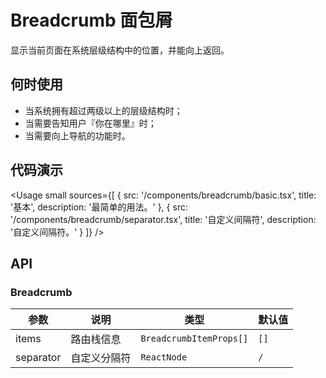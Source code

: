 
# Breadcrumb 面包屑

显示当前页面在系统层级结构中的位置，并能向上返回。

## 何时使用

- 当系统拥有超过两级以上的层级结构时；
- 当需要告知用户『你在哪里』时；
- 当需要向上导航的功能时。

## 代码演示

<Usage
  small
  sources={[
    {
      src: '/components/breadcrumb/basic.tsx',
      title: '基本',
      description: '最简单的用法。'
    },
    {
      src: '/components/breadcrumb/separator.tsx',
      title: '自定义间隔符',
      description: '自定义间隔符。'
    }
  ]}
/>

## API

### Breadcrumb

| 参数      | 说明         | 类型                    | 默认值 |
| --------- | ------------ | ----------------------- | ------ |
| items     | 路由栈信息   | `BreadcrumbItemProps[]` | `[]`   |
| separator | 自定义分隔符 | `ReactNode`             | `/`    |
